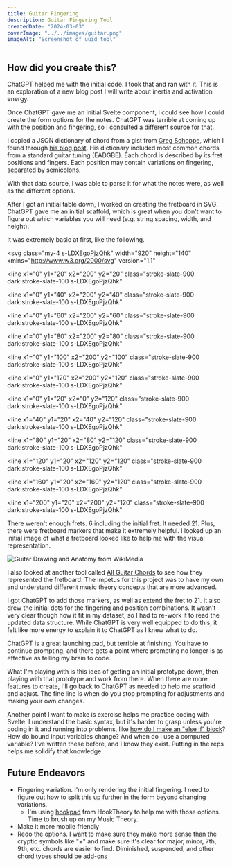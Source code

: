 ```yaml
---
title: Guitar Fingering
description: Guitar Fingering Tool
createdDate: "2024-03-03"
coverImage: "../../images/guitar.png"
imageAlt: "Screenshot of uuid tool"
---
```



<div class="not-prose">
  <GuitarFingering client:load />
</div>

## How did you create this?

ChatGPT helped me with the initial code. I took that and ran with it. This is an
exploration of a new blog post I will write about inertia and activation energy.

Once ChatGPT gave me an initial Svelte component, I could see how I could create
the form options for the notes. ChatGPT was terrible at coming up with the position
and fingering, so I consulted a different source for that.

I copied a JSON dictionary of chord from a gist from [Greg Schoppe](https://github.com/gschoppe),
which I found through [his blog post](https://gschoppe.com/js/json-chords/).
His dictionary included most common chords from a standard guitar tuning (EADGBE).
Each chord is described by its fret positions and fingers. Each position may contain
variations on fingering, separated by semicolons.

With that data source, I was able to parse it for what the notes were, as well as
the different options.

After I got an initial table down, I worked on creating the fretboard in SVG.
ChatGPT gave me an initial scaffold, which is great when you don't want to figure
out which variables you will need (e.g. string spacing, width, and height).

It was extremely basic at first, like the following.

<svg
  class="my-4 s-LDXEgoPjzQhk"
  width="920"
  height="140"
  xmlns="http://www.w3.org/2000/svg"
  version="1.1"
>
  <line
    x1="0"
    y1="20"
    x2="200"
    y2="20"
    class="stroke-slate-900 dark:stroke-slate-100 s-LDXEgoPjzQhk"
  ></line>
  <line
    x1="0"
    y1="40"
    x2="200"
    y2="40"
    class="stroke-slate-900 dark:stroke-slate-100 s-LDXEgoPjzQhk"
  ></line>
  <line
    x1="0"
    y1="60"
    x2="200"
    y2="60"
    class="stroke-slate-900 dark:stroke-slate-100 s-LDXEgoPjzQhk"
  ></line>
  <line
    x1="0"
    y1="80"
    x2="200"
    y2="80"
    class="stroke-slate-900 dark:stroke-slate-100 s-LDXEgoPjzQhk"
  ></line>
  <line
    x1="0"
    y1="100"
    x2="200"
    y2="100"
    class="stroke-slate-900 dark:stroke-slate-100 s-LDXEgoPjzQhk"
  ></line>
  <line
    x1="0"
    y1="120"
    x2="200"
    y2="120"
    class="stroke-slate-900 dark:stroke-slate-100 s-LDXEgoPjzQhk"
  ></line>
  <line
    x1="0"
    y1="20"
    x2="0"
    y2="120"
    class="stroke-slate-900 dark:stroke-slate-100 s-LDXEgoPjzQhk"
  ></line>
  <line
    x1="40"
    y1="20"
    x2="40"
    y2="120"
    class="stroke-slate-900 dark:stroke-slate-100 s-LDXEgoPjzQhk"
  ></line>
  <line
    x1="80"
    y1="20"
    x2="80"
    y2="120"
    class="stroke-slate-900 dark:stroke-slate-100 s-LDXEgoPjzQhk"
  ></line>
  <line
    x1="120"
    y1="20"
    x2="120"
    y2="120"
    class="stroke-slate-900 dark:stroke-slate-100 s-LDXEgoPjzQhk"
  ></line>
  <line
    x1="160"
    y1="20"
    x2="160"
    y2="120"
    class="stroke-slate-900 dark:stroke-slate-100 s-LDXEgoPjzQhk"
  ></line>
  <line
    x1="200"
    y1="20"
    x2="200"
    y2="120"
    class="stroke-slate-900 dark:stroke-slate-100 s-LDXEgoPjzQhk"
  ></line>
</svg>

There weren't enough frets. 6 including the initial fret. It needed 21.
Plus, there were fretboard markers that make it extremely helpful. I looked up
an initial image of what a fretboard looked like to help me with the visual
representation.

![Guitar Drawing and Anatomy from WikiMedia](https://upload.wikimedia.org/wikipedia/commons/5/58/Guitaranatomy.jpg?20060116163430)

I also looked at another tool called [All Guitar Chords](https://www.all-guitar-chords.com/chords/scales)
to see how they represented the fretboard. The impetus for this project was to
have my own and understand different music theory concepts that are more advanced.

I got ChatGPT to add those markers, as well as extend the fret to 21. It also drew
the initial dots for the fingering and position combinations. It wasn't very clear
though how it fit in my dataset, so I had to re-work it to read the updated data
structure. While ChatGPT is very well equipped to do this, it felt like more energy
to explain it to ChatGPT as I knew what to do.

ChatGPT is a great launching pad, but terrible at finishing. You have to continue
prompting, and there gets a point where prompting no longer is as effective as
telling my brain to code.

What I'm playing with is this idea of getting an initial prototype down, then
playing with that prototype and work from there. When there are more features to
create, I'll go back to ChatGPT as needed to help me scaffold and adjust. The fine
line is when do you stop prompting for adjustments and making your own changes.

Another point I want to make is exercise helps me practice coding with Svelte.
I understand the basic syntax, but it's harder to grasp unless you're coding in it
and running into problems, like [how do I make an "else if" block](https://svelte.dev/examples/else-if-blocks)?
How do bound input variables change? And when do I use a computed variable? I've written these
before, and I know they exist. Putting in the reps helps me solidify that knowledge.

## Future Endeavors

- Fingering variation. I'm only rendering the initial fingering. I need to figure out how to split this up further in the form beyond changing variations.
  - I'm using [hookpad](https://hookpad.hooktheory.com/) from HookTheory to help me with those options. Time to brush up on my Music Theory.
- Make it more mobile friendly
- Redo the options. I want to make sure they make more sense than the cryptic symbols like "+" and make sure it's clear for major, minor, 7th, 9th, etc. chords are easier to find. Diminished, suspended, and other chord types should be add-ons
